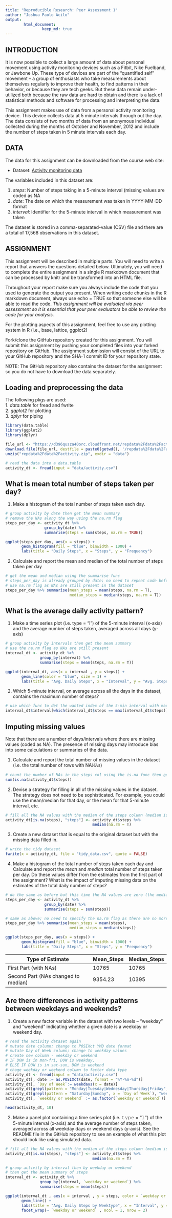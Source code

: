 ```yaml
---
title: "Reproducible Research: Peer Assessment 1"
author: "Joshua Paolo Acilo"
output: 
        html_document:
                keep_md: true
---
```

        
## INTRODUCTION 
        
It is now possible to collect a large amount of data about personal movement using activity monitoring devices such as a Fitbit, Nike Fuelband, or Jawbone Up. These type of devices are part of the “quantified self” movement – a group of enthusiasts who take measurements about themselves regularly to improve their health, to find patterns in their behavior, or because they are tech geeks. But these data remain under-utilized both because the raw data are hard to obtain and there is a lack of statistical methods and software for processing and interpreting the data.

This assignment makes use of data from a personal activity monitoring device. This device collects data at 5 minute intervals through out the day. The data consists of two months of data from an anonymous individual collected during the months of October and November, 2012 and include the number of steps taken in 5 minute intervals each day.

## DATA 

The data for this assignment can be downloaded from the course web site:
        
* Dataset: [Activity monitoring data](https://d396qusza40orc.cloudfront.net/repdata%2Fdata%2Factivity.zip) 

The variables included in this dataset are:
        
1. *steps*: Number of steps taking in a 5-minute interval (missing values are coded as NA
2. *date*: The date on which the measurement was taken in YYYY-MM-DD format 
3. *interval*: Identifier for the 5-minute interval in which measurement was taken 

The dataset is stored in a comma-separated-value (CSV) file and there are a total of 17,568 observations in this dataset. 

## ASSIGNMENT 

This assignment will be described in multiple parts. You will need to write a report that answers the questions detailed below. Ultimately, you will need to complete the entire assignment in a single R markdown document that can be processed by knitr and be transformed into an HTML file.

Throughout your report make sure you always include the code that you used to generate the output you present. When writing code chunks in the R markdown document, always use echo = TRUE so that someone else will be able to read the code. *This assignment will be evaluated via peer assessment so it is essential that your peer evaluators be able to review the code for your analysis.*

For the plotting aspects of this assignment, feel free to use any plotting system in R (i.e., base, lattice, ggplot2)

Fork/clone the GitHub repository created for this assignment. You will submit this assignment by pushing your completed files into your forked repository on GitHub. The assignment submission will consist of the URL to your GitHub repository and the SHA-1 commit ID for your repository state.

NOTE: The GitHub repository also contains the dataset for the assignment so you do not have to download the data separately.

## Loading and preprocessing the data

The following pkgs are used: <br/>
1. *data.table* for fread and fwrite <br/>
2. *ggplot2* for plotting <br/> 
3. *dplyr* for piping <br/> 

```r
library(data.table)
library(ggplot2)
library(dplyr)

file_url <- "https://d396qusza40orc.cloudfront.net/repdata%2Fdata%2Factivity.zip"
download.file(file_url, destfile = paste0(getwd(), '/repdata%2Fdata%2Factivity.zip'), method = "curl")
unzip("repdata%2Fdata%2Factivity.zip", exdir = "data")

# read the data into a data.table
activity_dt <- fread(input = "data/activity.csv")
```


## What is mean total number of steps taken per day?

1. Make a histogram of the total number of steps taken each day. 

```r
# group activity by date then get the mean summary
# remove the NAs along the way using the na.rm flag
steps_per_day <- activity_dt %>% 
                 group_by(date) %>% 
                 summarise(steps = sum(steps, na.rm = TRUE))  

ggplot(steps_per_day, aes(x = steps)) +
       geom_histogram(fill = "blue", binwidth = 1000) +
       labs(title = "Daily Steps", x = "Steps", y = "Frequency")
```

2. Calculate and report the mean and median of the total number of steps taken per day
```r
# get the mean and median using the summarise func
# steps_per_day is already grouped by date; no need to repeat code before
# use na.rm flag as NAs are still present in the dataset
steps_per_day %>% summarise(mean_steps = mean(steps, na.rm = T), 
                            median_steps = median(steps, na.rm = T))

```

## What is the average daily activity pattern?

1. Make a time series plot (i.e. type = "l") of the 5-minute interval (x-axis) and the average number of steps taken, averaged across all days (y-axis)

```r
# group activity by intervals then get the mean summary
# use the na.rm flag as NAs are still present
interval_dt <- activity_dt %>% 
               group_by(interval) %>% 
               summarise(steps = mean(steps, na.rm = T))

ggplot(interval_dt, aes(x = interval , y = steps)) + 
       geom_line(color = "blue", size = 1) + 
       labs(title = "Avg. Daily Steps", x = "Interval", y = "Avg. Steps per day")
```

2. Which 5-minute interval, on average across all the days in the dataset, contains the maximum number of steps?
        
```r
# use which func to det the wanted index of the 5-min interval with max number of steps
interval_dt$interval[which(interval_dt$steps == max(interval_dt$steps))]
```

## Imputing missing values

Note that there are a number of days/intervals where there are missing values (coded as NA). The presence of missing days may introduce bias into some calculations or summaries of the data.

1. Calculate and report the total number of missing values in the dataset (i.e. the total number of rows with NA𝙽𝙰s)

```r
# count the number of NAs in the steps col using the is.na func then get the sum
sum(is.na(activity_dt$steps))
```

2. Devise a strategy for filling in all of the missing values in the dataset. The strategy does not need to be sophisticated. For example, you could use the mean/median for that day, or the mean for that 5-minute interval, etc.

```r
# fill all the NA values with the median of the steps column (median is zero)
activity_dt[is.na(steps), "steps"] <- activity_dt$steps %>% 
                                      median(na.rm = T)
```

3. Create a new dataset that is equal to the original dataset but with the missing data filled in.

```r
# write the tidy dataset
fwrite(x = activity_dt, file = "tidy_data.csv", quote = FALSE)
```

4. Make a histogram of the total number of steps taken each day and Calculate and report the *mean* and *median* total number of steps taken per day. Do these values differ from the estimates from the first part of the assignment? What is the impact of imputing missing data on the estimates of the total daily number of steps?
        
```r
# do the same as before but this time the NA values are zero (the median computed before)
steps_per_day <- activity_dt %>% 
                 group_by(date) %>% 
                 summarise(steps = sum(steps))  

# same as above; no need to specify the na.rm flag as there are no more NAs
steps_per_day %>% summarise(mean_steps = mean(steps), 
                            median_steps = median(steps))

ggplot(steps_per_day, aes(x = steps)) + 
       geom_histogram(fill = "blue", binwidth = 1000) + 
       labs(title = "Daily Steps", x = "Steps", y = "Frequency")
```

Type of Estimate | Mean_Steps | Median_Steps
--- | --- | ---
First Part (with NAs) | 10765 | 10765
Second Part (NAs changed to median) | 9354.23 | 10395

## Are there differences in activity patterns between weekdays and weekends?

1. Create a new factor variable in the dataset with two levels – “weekday” and “weekend” indicating whether a given date is a weekday or weekend day.

```r
# read the activity dataset again
# mutate date column; change to POSIXct YMD date format
# mutate Day of Week column; change to weekday values
# create new column - weekday or weekend
# IF DOW is in mon-fri, DOW is weekday, 
# ELSE IF DOW is in sat-sun, DOW is weekend
# chage weekday or weekend column to factor data type
activity_dt <- fread(input = "data/activity.csv")
activity_dt[, date := as.POSIXct(date, format = "%Y-%m-%d")]
activity_dt[, `Day of Week`:= weekdays(x = date)]
activity_dt[grepl(pattern = "Monday|Tuesday|Wednesday|Thursday|Friday", x = `Day of Week`), "weekday or weekend"] <- "weekday"
activity_dt[grepl(pattern = "Saturday|Sunday", x = `Day of Week`), "weekday or weekend"] <- "weekend"
activity_dt[, `weekday or weekend` := as.factor(`weekday or weekend`)]

head(activity_dt, 10)
```

2. Make a panel plot containing a time series plot (i.e. 𝚝𝚢𝚙𝚎 = "𝚕") of the 5-minute interval (x-axis) and the average number of steps taken, averaged across all weekday days or weekend days (y-axis). See the README file in the GitHub repository to see an example of what this plot should look like using simulated data.

```r
# fill all the NA values with the median of the steps column (median is zero)
activity_dt[is.na(steps), "steps"] <- activity_dt$steps %>% 
                                      median(na.rm = T)

# group activity by interval then by weekday or weekend
# then get the mean summary of steps
interval_dt <- activity_dt %>% 
               group_by(interval, `weekday or weekend`) %>% 
               summarise(steps = mean(steps))

ggplot(interval_dt , aes(x = interval , y = steps, color = `weekday or weekend`)) + 
       geom_line() + 
       labs(title = "Avg. Daily Steps by Weektype", x = "Interval", y = "No. of Steps") + 
       facet_wrap(~ `weekday or weekend` , ncol = 1, nrow = 2)
```



